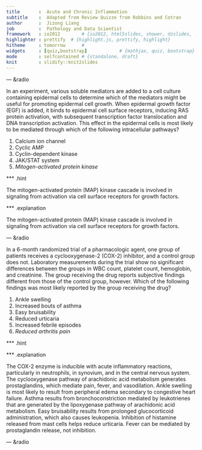 ```yaml
---
title       :  Acute and Chronic Inflammation
subtitle    :  Adapted from Review Quizze from Robbins and Cotran
author      :  Jizong Liang
job         :  Pathology and Data Scientist
framework   : io2012        # {io2012, html5slides, shower, dzslides, ...}
highlighter : prettify  # {highlight.js, prettify, highlight}
hitheme     : tomorrow      # 
widgets     : [quiz,bootstrap]            # {mathjax, quiz, bootstrap}
mode        : selfcontained # {standalone, draft}
knit        : slidify::knit2slides
---
```


--- &radio

In an experiment, various soluble mediators are added to a cell culture containing epidermal cells to determine which of the mediators might be useful for promoting epidermal cell growth. When epidermal growth factor (EGF) is added, it binds to epidermal cell surface receptors, inducing RAS protein activation, with subsequent transcription factor translocation and DNA transcription activation. This effect in the epidermal cells is most likely to be mediated through which of the following intracellular pathways?

1. Calcium ion channel 
2. Cyclic AMP
3. Cyclin-dependent kinase 
4. JAK/STAT system
5. _Mitogen-activated protein kinase_


*** .hint

The mitogen-activated protein (MAP) kinase cascade is involved in signaling from activation via cell surface receptors for growth factors. 

*** .explanation 

The mitogen-activated protein (MAP) kinase cascade is involved in signaling from activation via cell surface receptors for growth factors. 

---  &radio

In a 6-month randomized trial of a pharmacologic agent, one group of patients receives a cyclooxygenase-2 (COX-2) inhibitor, and a control group does not. Laboratory measurements during the trial show no significant differences between the groups in WBC count, platelet count, hemoglobin, and creatinine. The group receiving the drug reports subjective findings different from those of the control group, however. Which of the following findings was most likely reported by the group receiving the drug?

1. Ankle swelling
2. Increased bouts of asthma 
3. Easy bruisability
4. Reduced urticaria
5. Increased febrile episodes
6. _Reduced arthritis pain_

*** .hint

*** .explanation

The COX-2 enzyme is inducible with acute inflammatory reactions, particularly in neutrophils, in synovium, and in the central nervous system. The cyclooxygenase pathway of arachidonic acid metabolism generates prostaglandins, which mediate pain, fever, and vasodilation. Ankle swelling is most likely to result from peripheral edema secondary to congestive heart failure. Asthma results from bronchoconstriction mediated by leukotrienes that are generated by the lipoxygenase pathway of arachidonic acid metabolism. Easy bruisability results from prolonged glucocorticoid administration, which also causes leukopenia. Inhibition of histamine released from mast cells helps reduce urticaria. Fever can be mediated by prostaglandin release, not inhibition.

--- &radio
